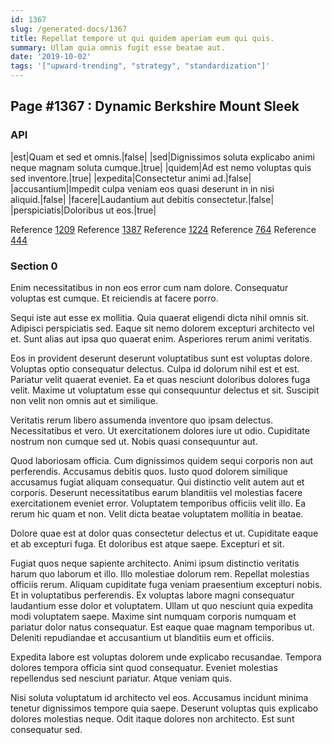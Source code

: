 ```yaml
---
id: 1367
slug: /generated-docs/1367
title: Repellat tempore ut qui quidem aperiam eum qui quis.
summary: Ullam quia omnis fugit esse beatae aut.
date: '2019-10-02'
tags: '["upward-trending", "strategy", "standardization"]'
---
```


## Page #1367 : Dynamic Berkshire Mount Sleek
### API

|est|Quam et sed et omnis.|false|
|sed|Dignissimos soluta explicabo animi neque magnam soluta cumque.|true|
|quidem|Ad est nemo voluptas quis sed inventore.|true|
|expedita|Consectetur animi ad.|false|
|accusantium|Impedit culpa veniam eos quasi deserunt in in nisi aliquid.|false|
|facere|Laudantium aut debitis consectetur.|false|
|perspiciatis|Doloribus ut eos.|true|

Reference [1209](/generated-docs/1209)
Reference [1387](/generated-docs/1387)
Reference [1224](/generated-docs/1224)
Reference [764](/generated-docs/764)
Reference [444](/generated-docs/444)


### Section 0
Enim necessitatibus in non eos error cum nam dolore. Consequatur voluptas est cumque. Et reiciendis at facere porro.
 Sequi iste aut esse ex mollitia. Quia quaerat eligendi dicta nihil omnis sit. Adipisci perspiciatis sed. Eaque sit nemo dolorem excepturi architecto vel et. Sunt alias aut ipsa quo quaerat enim. Asperiores rerum animi veritatis.
 Eos in provident deserunt deserunt voluptatibus sunt est voluptas dolore. Voluptas optio consequatur delectus. Culpa id dolorum nihil est et est. Pariatur velit quaerat eveniet.
Ea et quas nesciunt doloribus dolores fuga velit. Maxime ut voluptatum esse qui consequuntur delectus et sit. Suscipit non velit non omnis aut et similique.
 Veritatis rerum libero assumenda inventore quo ipsam delectus. Necessitatibus et vero. Ut exercitationem dolores iure ut odio. Cupiditate nostrum non cumque sed ut. Nobis quasi consequuntur aut.
 Quod laboriosam officia. Cum dignissimos quidem sequi corporis non aut perferendis. Accusamus debitis quos. Iusto quod dolorem similique accusamus fugiat aliquam consequatur.
Qui distinctio velit autem aut et corporis. Deserunt necessitatibus earum blanditiis vel molestias facere exercitationem eveniet error. Voluptatem temporibus officiis velit illo. Ea rerum hic quam et non. Velit dicta beatae voluptatem mollitia in beatae.
 Dolore quae est at dolor quas consectetur delectus et ut. Cupiditate eaque et ab excepturi fuga. Et doloribus est atque saepe. Excepturi et sit.
 Fugiat quos neque sapiente architecto. Animi ipsum distinctio veritatis harum quo laborum et illo. Illo molestiae dolorum rem. Repellat molestias officiis rerum. Aliquam cupiditate fuga veniam praesentium excepturi nobis. Et in voluptatibus perferendis.
Ex voluptas labore magni consequatur laudantium esse dolor et voluptatem. Ullam ut quo nesciunt quia expedita modi voluptatem saepe. Maxime sint numquam corporis numquam et pariatur dolor natus consequatur. Est eaque quae magnam temporibus ut. Deleniti repudiandae et accusantium ut blanditiis eum et officiis.
 Expedita labore est voluptas dolorem unde explicabo recusandae. Tempora dolores tempora officia sint quod consequatur. Eveniet molestias repellendus sed nesciunt pariatur. Atque veniam quis.
 Nisi soluta voluptatum id architecto vel eos. Accusamus incidunt minima tenetur dignissimos tempore quia saepe. Deserunt voluptas quis explicabo dolores molestias neque. Odit itaque dolores non architecto. Est sunt consequatur sed.
